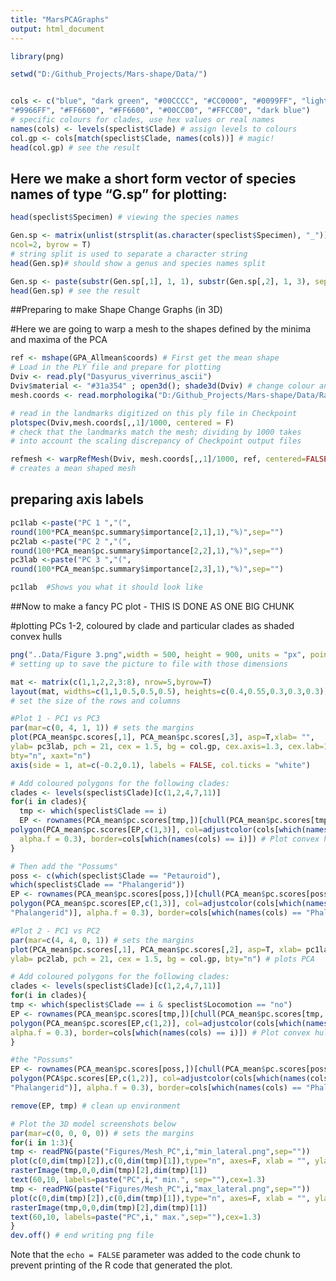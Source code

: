 ```yaml
---
title: "MarsPCAGraphs"
output: html_document
---
```


```r
library(png)

setwd("D:/Github_Projects/Mars-shape/Data/")



```



```r
cols <- c("blue", "dark green", "#00CCCC", "#CC0000", "#0099FF", "light green",
"#9966FF", "#FF6600", "#FF6600", "#00CC00", "#FFCC00", "dark blue")
# specific colours for clades, use hex values or real names
names(cols) <- levels(speclist$Clade) # assign levels to colours
col.gp <- cols[match(speclist$Clade, names(cols))] # magic!
head(col.gp) # see the result
```

## Here we make a short form vector of species names of type “G.sp” for plotting:
```r

head(speclist$Specimen) # viewing the species names

Gen.sp <- matrix(unlist(strsplit(as.character(speclist$Specimen), "_")),
ncol=2, byrow = T)
# string split is used to separate a character string
head(Gen.sp)# should show a genus and species names split

Gen.sp <- paste(substr(Gen.sp[,1], 1, 1), substr(Gen.sp[,2], 1, 3), sep=".") 
head(Gen.sp) # see the result

```

##Preparing to make Shape Change Graphs (in 3D)

#Here we are going to warp a mesh to the shapes defined by the minima and maxima of the PCA
```r
ref <- mshape(GPA_Allmean$coords) # First get the mean shape
# Load in the PLY file and prepare for plotting
Dviv <- read.ply("Dasyurus_viverrinus_ascii")
Dviv$material <- "#31a354" ; open3d(); shade3d(Dviv) # change colour and view the mesh
mesh.coords <- read.morphologika("D:/Github_Projects/Mars-shape/Data/Raw/Coordinates/Dasyurus_viverrinus_J7996.txt")

# read in the landmarks digitized on this ply file in Checkpoint
plotspec(Dviv,mesh.coords[,,1]/1000, centered = F)
# check that the landmarks match the mesh; dividing by 1000 takes
# into account the scaling discrepancy of Checkpoint output files

refmesh <- warpRefMesh(Dviv, mesh.coords[,,1]/1000, ref, centered=FALSE)
# creates a mean shaped mesh

```


## preparing axis labels

```r

pc1lab <-paste("PC 1 ","(",
round(100*PCA_mean$pc.summary$importance[2,1],1),"%)",sep="")
pc2lab <-paste("PC 2 ","(",
round(100*PCA_mean$pc.summary$importance[2,2],1),"%)",sep="")
pc3lab <-paste("PC 3 ","(",
round(100*PCA_mean$pc.summary$importance[2,3],1),"%)",sep="")

pc1lab  #Shows you what it should look like

```



##Now to make a fancy PC plot - THIS IS DONE AS ONE BIG CHUNK

#plotting PCs 1-2, coloured by clade and particular clades as shaded convex hulls

```r

png("..Data/Figure 3.png",width = 500, height = 900, units = "px", pointsize = 12)
# setting up to save the picture to file with those dimensions

mat <- matrix(c(1,1,2,2,3:8), nrow=5,byrow=T)
layout(mat, widths=c(1,1,0.5,0.5,0.5), heights=c(0.4,0.55,0.3,0.3,0.3))
# set the size of the rows and columns

#Plot 1 - PC1 vs PC3
par(mar=c(0, 4, 1, 1)) # sets the margins
plot(PCA_mean$pc.scores[,1], PCA_mean$pc.scores[,3], asp=T,xlab= "",
ylab= pc3lab, pch = 21, cex = 1.5, bg = col.gp, cex.axis=1.3, cex.lab=1.3,
bty="n", xaxt="n")
axis(side = 1, at=c(-0.2,0.1), labels = FALSE, col.ticks = "white")

# Add coloured polygons for the following clades:
clades <- levels(speclist$Clade)[c(1,2,4,7,11)]
for(i in clades){
  tmp <- which(speclist$Clade == i)
  EP <- rownames(PCA_mean$pc.scores[tmp,])[chull(PCA_mean$pc.scores[tmp, c(1,3)])] # find outer edge points
polygon(PCA_mean$pc.scores[EP,c(1,3)], col=adjustcolor(cols[which(names(cols) == i)],
  alpha.f = 0.3), border=cols[which(names(cols) == i)]) # Plot convex hull as polygon
}

# Then add the "Possums"
poss <- c(which(speclist$Clade == "Petauroid"),
which(speclist$Clade == "Phalangerid"))
EP <- rownames(PCA_mean$pc.scores[poss,])[chull(PCA_mean$pc.scores[poss, c(1,3)])] # find outer edge points
polygon(PCA_mean$pc.scores[EP,c(1,3)], col=adjustcolor(cols[which(names(cols) ==
"Phalangerid")], alpha.f = 0.3), border=cols[which(names(cols) == "Phalangerid")])

#Plot 2 - PC1 vs PC2
par(mar=c(4, 4, 0, 1)) # sets the margins
plot(PCA_mean$pc.scores[,1], PCA_mean$pc.scores[,2], asp=T, xlab= pc1lab, cex.axis=1.3, cex.lab=1.3,
ylab= pc2lab, pch = 21, cex = 1.5, bg = col.gp, bty="n") # plots PCA

# Add coloured polygons for the following clades:
clades <- levels(speclist$Clade)[c(1,2,4,7,11)]
for(i in clades){
tmp <- which(speclist$Clade == i & speclist$Locomotion == "no")
EP <- rownames(PCA_mean$pc.scores[tmp,])[chull(PCA_mean$pc.scores[tmp, c(1,2)])] # find outer edge points
polygon(PCA_mean$pc.scores[EP,c(1,2)], col=adjustcolor(cols[which(names(cols) == i)],
alpha.f = 0.3), border=cols[which(names(cols) == i)]) # Plot convex hull as polygon
}

#the "Possums"
EP <- rownames(PCA_mean$pc.scores[poss,])[chull(PCA_mean$pc.scores[poss, c(1,2)])] # find outer edge points
polygon(PCA$pc.scores[EP,c(1,2)], col=adjustcolor(cols[which(names(cols) ==
"Phalangerid")], alpha.f = 0.3), border=cols[which(names(cols) == "Phalangerid")])

remove(EP, tmp) # clean up environment

# Plot the 3D model screenshots below
par(mar=c(0, 0, 0, 0)) # sets the margins
for(i in 1:3){
tmp <- readPNG(paste("Figures/Mesh_PC",i,"min_lateral.png",sep=""))
plot(c(0,dim(tmp)[2]),c(0,dim(tmp)[1]),type="n", axes=F, xlab = "", ylab = "",asp=T)
rasterImage(tmp,0,0,dim(tmp)[2],dim(tmp)[1])
text(60,10, labels=paste("PC",i," min.", sep=""),cex=1.3)
tmp <- readPNG(paste("Figures/Mesh_PC",i,"max_lateral.png",sep=""))
plot(c(0,dim(tmp)[2]),c(0,dim(tmp)[1]),type="n", axes=F, xlab = "", ylab = "",asp=T)
rasterImage(tmp,0,0,dim(tmp)[2],dim(tmp)[1])
text(60,10, labels=paste("PC",i," max.",sep=""),cex=1.3)
}
dev.off() # end writing png file
```

Note that the `echo = FALSE` parameter was added to the code chunk to prevent printing of the R code that generated the plot.
